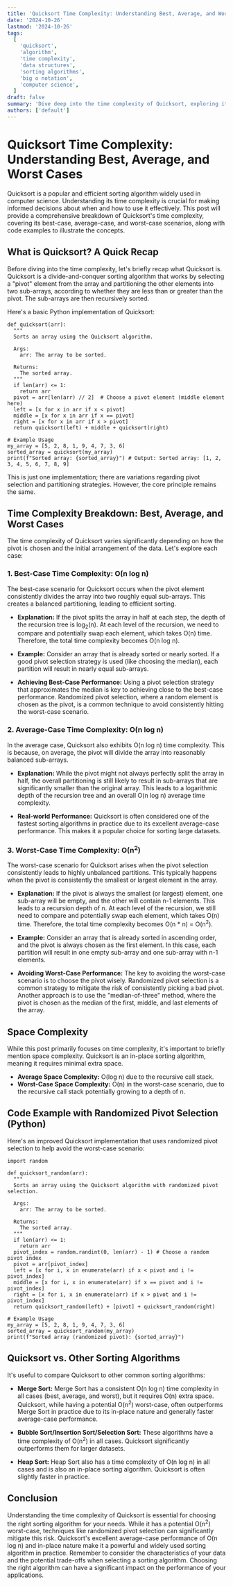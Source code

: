 ```yaml
---
title: 'Quicksort Time Complexity: Understanding Best, Average, and Worst Cases'
date: '2024-10-26'
lastmod: '2024-10-26'
tags:
  [
    'quicksort',
    'algorithm',
    'time complexity',
    'data structures',
    'sorting algorithms',
    'big o notation',
    'computer science',
  ]
draft: false
summary: 'Dive deep into the time complexity of Quicksort, exploring its best-case, average-case, and worst-case scenarios with clear explanations and practical code examples. Understand how Quicksort performs in different situations and learn techniques to optimize its performance.'
authors: ['default']
---
```


# Quicksort Time Complexity: Understanding Best, Average, and Worst Cases

Quicksort is a popular and efficient sorting algorithm widely used in computer science. Understanding its time complexity is crucial for making informed decisions about when and how to use it effectively. This post will provide a comprehensive breakdown of Quicksort's time complexity, covering its best-case, average-case, and worst-case scenarios, along with code examples to illustrate the concepts.

## What is Quicksort? A Quick Recap

Before diving into the time complexity, let's briefly recap what Quicksort is. Quicksort is a divide-and-conquer sorting algorithm that works by selecting a "pivot" element from the array and partitioning the other elements into two sub-arrays, according to whether they are less than or greater than the pivot. The sub-arrays are then recursively sorted.

Here's a basic Python implementation of Quicksort:

```plaintext
def quicksort(arr):
  """
  Sorts an array using the Quicksort algorithm.

  Args:
    arr: The array to be sorted.

  Returns:
    The sorted array.
  """
  if len(arr) <= 1:
    return arr
  pivot = arr[len(arr) // 2]  # Choose a pivot element (middle element here)
  left = [x for x in arr if x < pivot]
  middle = [x for x in arr if x == pivot]
  right = [x for x in arr if x > pivot]
  return quicksort(left) + middle + quicksort(right)

# Example Usage
my_array = [5, 2, 8, 1, 9, 4, 7, 3, 6]
sorted_array = quicksort(my_array)
print(f"Sorted array: {sorted_array}") # Output: Sorted array: [1, 2, 3, 4, 5, 6, 7, 8, 9]
```

This is just one implementation; there are variations regarding pivot selection and partitioning strategies. However, the core principle remains the same.

## Time Complexity Breakdown: Best, Average, and Worst Cases

The time complexity of Quicksort varies significantly depending on how the pivot is chosen and the initial arrangement of the data. Let's explore each case:

### 1. Best-Case Time Complexity: O(n log n)

The best-case scenario for Quicksort occurs when the pivot element consistently divides the array into two roughly equal sub-arrays. This creates a balanced partitioning, leading to efficient sorting.

- **Explanation:** If the pivot splits the array in half at each step, the depth of the recursion tree is log<sub>2</sub>(n). At each level of the recursion, we need to compare and potentially swap each element, which takes O(n) time. Therefore, the total time complexity becomes O(n log n).

- **Example:** Consider an array that is already sorted or nearly sorted. If a good pivot selection strategy is used (like choosing the median), each partition will result in nearly equal sub-arrays.

- **Achieving Best-Case Performance:** Using a pivot selection strategy that approximates the median is key to achieving close to the best-case performance. Randomized pivot selection, where a random element is chosen as the pivot, is a common technique to avoid consistently hitting the worst-case scenario.

### 2. Average-Case Time Complexity: O(n log n)

In the average case, Quicksort also exhibits O(n log n) time complexity. This is because, on average, the pivot will divide the array into reasonably balanced sub-arrays.

- **Explanation:** While the pivot might not always perfectly split the array in half, the overall partitioning is still likely to result in sub-arrays that are significantly smaller than the original array. This leads to a logarithmic depth of the recursion tree and an overall O(n log n) average time complexity.

- **Real-world Performance:** Quicksort is often considered one of the fastest sorting algorithms in practice due to its excellent average-case performance. This makes it a popular choice for sorting large datasets.

### 3. Worst-Case Time Complexity: O(n<sup>2</sup>)

The worst-case scenario for Quicksort arises when the pivot selection consistently leads to highly unbalanced partitions. This typically happens when the pivot is consistently the smallest or largest element in the array.

- **Explanation:** If the pivot is always the smallest (or largest) element, one sub-array will be empty, and the other will contain n-1 elements. This leads to a recursion depth of n. At each level of the recursion, we still need to compare and potentially swap each element, which takes O(n) time. Therefore, the total time complexity becomes O(n \* n) = O(n<sup>2</sup>).

- **Example:** Consider an array that is already sorted in ascending order, and the pivot is always chosen as the first element. In this case, each partition will result in one empty sub-array and one sub-array with n-1 elements.

- **Avoiding Worst-Case Performance:** The key to avoiding the worst-case scenario is to choose the pivot wisely. Randomized pivot selection is a common strategy to mitigate the risk of consistently picking a bad pivot. Another approach is to use the "median-of-three" method, where the pivot is chosen as the median of the first, middle, and last elements of the array.

## Space Complexity

While this post primarily focuses on time complexity, it's important to briefly mention space complexity. Quicksort is an in-place sorting algorithm, meaning it requires minimal extra space.

- **Average Space Complexity:** O(log n) due to the recursive call stack.
- **Worst-Case Space Complexity:** O(n) in the worst-case scenario, due to the recursive call stack potentially growing to a depth of n.

## Code Example with Randomized Pivot Selection (Python)

Here's an improved Quicksort implementation that uses randomized pivot selection to help avoid the worst-case scenario:

```plaintext
import random

def quicksort_random(arr):
  """
  Sorts an array using the Quicksort algorithm with randomized pivot selection.

  Args:
    arr: The array to be sorted.

  Returns:
    The sorted array.
  """
  if len(arr) <= 1:
    return arr
  pivot_index = random.randint(0, len(arr) - 1) # Choose a random pivot index
  pivot = arr[pivot_index]
  left = [x for i, x in enumerate(arr) if x < pivot and i != pivot_index]
  middle = [x for i, x in enumerate(arr) if x == pivot and i != pivot_index]
  right = [x for i, x in enumerate(arr) if x > pivot and i != pivot_index]
  return quicksort_random(left) + [pivot] + quicksort_random(right)

# Example Usage
my_array = [5, 2, 8, 1, 9, 4, 7, 3, 6]
sorted_array = quicksort_random(my_array)
print(f"Sorted array (randomized pivot): {sorted_array}")
```

## Quicksort vs. Other Sorting Algorithms

It's useful to compare Quicksort to other common sorting algorithms:

- **Merge Sort:** Merge Sort has a consistent O(n log n) time complexity in all cases (best, average, and worst), but it requires O(n) extra space. Quicksort, while having a potential O(n<sup>2</sup>) worst-case, often outperforms Merge Sort in practice due to its in-place nature and generally faster average-case performance.

- **Bubble Sort/Insertion Sort/Selection Sort:** These algorithms have a time complexity of O(n<sup>2</sup>) in all cases. Quicksort significantly outperforms them for larger datasets.

- **Heap Sort:** Heap Sort also has a time complexity of O(n log n) in all cases and is also an in-place sorting algorithm. Quicksort is often slightly faster in practice.

## Conclusion

Understanding the time complexity of Quicksort is essential for choosing the right sorting algorithm for your needs. While it has a potential O(n<sup>2</sup>) worst-case, techniques like randomized pivot selection can significantly mitigate this risk. Quicksort's excellent average-case performance of O(n log n) and in-place nature make it a powerful and widely used sorting algorithm in practice. Remember to consider the characteristics of your data and the potential trade-offs when selecting a sorting algorithm. Choosing the right algorithm can have a significant impact on the performance of your applications.
